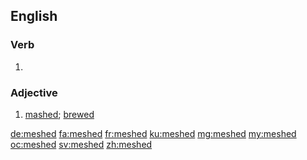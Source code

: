 {{also|Meshed}}
==English==

===Verb===
{{head|en|verb form}}

# {{en-past of|mesh}}

===Adjective===
{{en-adj|-}}

# {{lb|en|obsolete}} [[mash]]ed; [[brew]]ed
#: {{rfquotek|Shakespeare}}

{{Webster 1913}}

[[de:meshed]]
[[fa:meshed]]
[[fr:meshed]]
[[ku:meshed]]
[[mg:meshed]]
[[my:meshed]]
[[oc:meshed]]
[[sv:meshed]]
[[zh:meshed]]